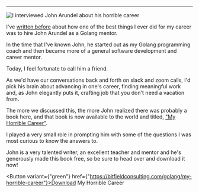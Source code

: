 






--- 

<Link href={"https://bitfieldconsulting.com/golang/my-horrible-career"}>
<Image src={metadata.image} alt="I interviewed John Arundel about his horrible career" width={800} height={600}/>
</Link>

I've [written before](/blog/why-ive-been-successful) about how one of the best things I ever did for my career was to hire 
John Arundel as a Golang mentor.

In the time that I've known John, he started out as my Golang programming coach and then became more of a general software development and career mentor.  

Today, I feel fortunate to call him a friend. 

As we'd have our conversations back and forth on slack and zoom calls, I'd pick his brain about advancing in one's career, finding meaningful work and, as John elegantly puts it, crafting job that you don't need a vacation from.

The more we discussed this, the more John realized there was probably a book here, and that book is now available to the world and titled, ["My Horrible Career"](https://bitfieldconsulting.com/golang/my-horrible-career).

I played a very small role in prompting him with some of the questions I was most curious to know the answers to. 

John is a very talented writer, an excellent teacher and mentor and he's generously made this book free, so be sure to head over and download it now!

<Button variant={"green"} href={"https://bitfieldconsulting.com/golang/my-horrible-career"}>Download My Horrible Career</Button>

